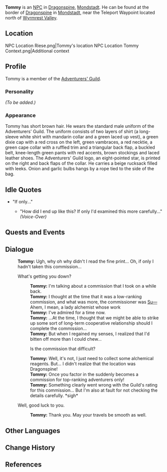 {{Meta
<!-- REMOVE THIS TEMPLATE AFTER ADDING MISSING INFO -->
|missing_NPC_profile  = yes
}}
{{Character Infobox
|type             = NPC
|image            = NPC Tommy.png
|region           = Mondstadt
|title            = Adventurer
|affiliation      = Adventurers' Guild
|voiceEN          = [[imdb:nm2733111|Mark Jacobson]]<ref>Casting Networks LA: [https://lacasting.com/MarkJacobson1 EN VA's Profile]</ref>
}}
'''Tommy''' is an [[NPC]] in [[Dragonspine]], [[Mondstadt]]. He can be found at the border of [[Dragonspine]] in [[Mondstadt]], near the Teleport Waypoint located north of [[Wyrmrest Valley]].

==Location==
<gallery hideaddbutton="true" captionalign="center">
NPC Location Riese.png|Tommy's location <!--same location-->
NPC Location Tommy Context.png|Additional context
</gallery>

==Profile==
<!-- detailed story/lore information goes here -->
Tommy is a member of the [[Adventurers' Guild]].

===Personality===
''(To be added.)''

===Appearance===
Tommy has short brown hair. He wears the standard male uniform of the Adventurers' Guild. The uniform consists of two layers of shirt (a long-sleeve white shirt with mandarin collar and a green laced up vest), a green dixie cap with a red cross on the left, green vambraces, a red necktie, a green cape collar with a ruffled trim and a triangular back flap, a buckled belt, knee-length green pants with red accents, brown stockings and laced leather shoes. The Adventurers' Guild logo, an eight-pointed star, is printed on the right and back flaps of the collar. He carries a beige rucksack filled with leeks. Onion and garlic bulbs hangs by a rope tied to the side of the bag.

==Idle Quotes==
* "If only..."
** {{A|VO Tommy 01.ogg}} "How did I end up like this? If only I'd examined this more carefully..." ''(Voice-Over)''

==Quests and Events==
{{Quest Appearances}}

==Dialogue==
{{Dialogue start}}
:'''Tommy:''' Ugh, why oh why didn't I read the fine print... Oh, if only I hadn't taken this commission...
:{{DIcon}} What's getting you down?
::'''Tommy:''' I'm talking about a commission that I took on a while back.
::'''Tommy:''' I thought at the time that it was a low-ranking commission, and what was more, the commissioner was [[Sucrose|Su&mdash;]] Ahem, I mean, a lady alchemist whose work
::'''Tommy:''' I've admired for a time now.
::'''Tommy:''' ...At the time, I thought that we might be able to strike up some sort of long-term cooperative relationship should I complete the commission...
::'''Tommy:''' But when I regained my senses, I realized that I'd bitten off more than I could chew...
::{{DIcon}} Is the commission that difficult?
::'''Tommy:''' Well, it's not, I just need to collect some alchemical reagents. But... I didn't realize that the location was Dragonspine!
::'''Tommy:''' Once you factor in the suddenly becomes a commission for top-ranking adventurers only!
::'''Tommy:''' Something clearly went wrong with the Guild's rating for this commission... But I'm also at fault for not checking the details carefully. *sigh*
:{{DIcon}} Well, good luck to you.
::'''Tommy:''' Thank you. May your travels be smooth as well.
{{Dialogue end}}

==Other Languages==
{{Other Languages
|default_hidden = 1
|en      = Tommy
|zhs     = 汤米
|zhs_rm  = Tāngmǐ
|zht     = 湯米
|zht_rm  = Tāngmǐ
|ja      = トミー
|ja_rm   = Tomii
|ko      = 타미
|ko_rm   = 
|es      = Tommy
|fr      = Tommy
|ru      = Томми
|th      = Tommy
|vi      = Tommy
|de      = Tommy
|id      = Tommy
|pt      = Tommy
}}

==Change History==
{{Change History|1.2}}

==References==
{{Reflist}}